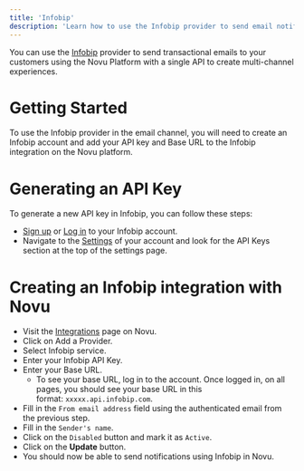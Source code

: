 ```yaml
---
title: 'Infobip'
description: 'Learn how to use the Infobip provider to send email notifications using Novu'
---
```


You can use the [Infobip](https://www.infobip.com/developers/) provider to send transactional emails to your customers using the Novu Platform with a single API to create multi-channel experiences.

# Getting Started

To use the Infobip provider in the email channel, you will need to create an Infobip account and add your API key and Base URL to the Infobip integration on the Novu platform.

# Generating an API Key

To generate a new API key in Infobip, you can follow these steps:

- [Sign up](https://www.infobip.com/signup) or [Log in](https://portal.infobip.com/login/) to your Infobip account.
- Navigate to the [Settings](https://portal.infobip.com/settings/accounts/api-keys) of your account and look for the API Keys section at the top of the settings page.

# Creating an Infobip integration with Novu

- Visit the [Integrations](https://web.novu.co/integrations) page on Novu.
- Click on Add a Provider.
- Select Infobip service.
- Enter your Infobip API Key.
- Enter your Base URL.
    - To see your base URL, log in to the account. Once logged in, on all pages, you should see your base URL in this format: `xxxxx.api.infobip.com`.
- Fill in the `From email address` field using the authenticated email from the previous step.
- Fill in the `Sender's name`.
- Click on the `Disabled` button and mark it as `Active`.
- Click on the **Update** button.
- You should now be able to send notifications using Infobip in Novu.